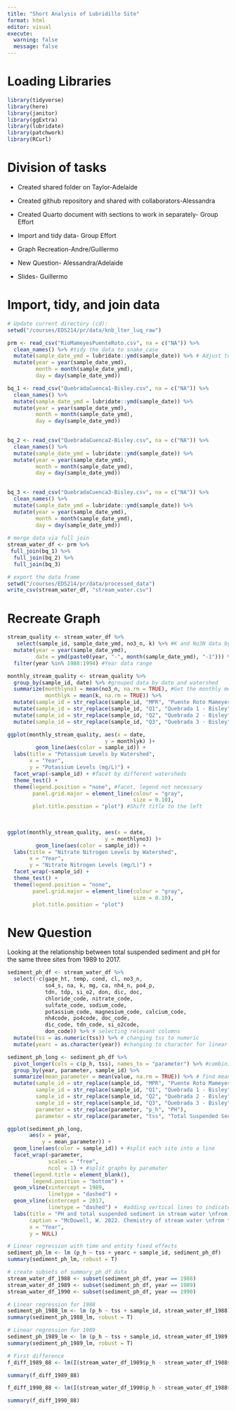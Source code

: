 ```yaml
---
title: "Short Analysis of Lubridillo Site"
format: html
editor: visual
execute:
  warning: false
  message: false
---
```


# Loading Libraries

```r
library(tidyverse)
library(here)
library(janitor)
library(ggExtra)
library(lubridate)
library(patchwork)
library(RCurl)
```

# Division of tasks

-   Created shared folder on Taylor-Adelaide

-   Created github repository and shared with collaborators-Alessandra

-   Created Quarto document with sections to work in separately- Group Effort

-   Import and tidy data- Group Effort

-   Graph Recreation-Andre/Guillermo

-   New Question- Alessandra/Adelaide

-   Slides- Guillermo

# Import, tidy, and join data

```r

# Update current directory (cd):
setwd("/courses/EDS214/pr/data/knb_lter_luq_raw")

prm <- read_csv("RioMameyesPuenteRoto.csv", na = c("NA")) %>%   
  clean_names() %>% #tidy the data to snake_case
  mutate(sample_date_ymd = lubridate::ymd(sample_date)) %>% # Adjust to ymd format
  mutate(year = year(sample_date_ymd), 
         month = month(sample_date_ymd),
         day = day(sample_date_ymd))

bq_1 <- read_csv("QuebradaCuenca1-Bisley.csv", na = c("NA")) %>%
  clean_names() %>%
  mutate(sample_date_ymd = lubridate::ymd(sample_date)) %>%
  mutate(year = year(sample_date_ymd),
         month = month(sample_date_ymd),
         day = day(sample_date_ymd))

  
bq_2 <- read_csv("QuebradaCuenca2-Bisley.csv", na = c("NA")) %>%
  clean_names() %>%
  mutate(sample_date_ymd = lubridate::ymd(sample_date)) %>%
  mutate(year = year(sample_date_ymd),
         month = month(sample_date_ymd),
         day = day(sample_date_ymd))

  
bq_3 <- read_csv("QuebradaCuenca3-Bisley.csv", na = c("NA")) %>%
  clean_names() %>%
  mutate(sample_date_ymd = lubridate::ymd(sample_date)) %>%
  mutate(year = year(sample_date_ymd),
         month = month(sample_date_ymd),
         day = day(sample_date_ymd))
  
# merge data via full join 
stream_water_df <- prm %>% 
 full_join(bq_1) %>% 
  full_join(bq_2) %>%
  full_join(bq_3)

# export the data frame
setwd("/courses/EDS214/pr/data/processed_data")
write_csv(stream_water_df, "stream_water.csv")
```

# Recreate Graph

```r
stream_quality <- stream_water_df %>%
   select(sample_id, sample_date_ymd, no3_n, k) %>% #K and No3N data by watershed (sample_id)
  mutate(year = year(sample_date_ymd),
         date = ymd(paste0(year, "-", month(sample_date_ymd), "-1"))) %>%
  filter(year %in% 1988:1994) #Year data range

monthly_stream_quality <- stream_quality %>%
  group_by(sample_id, date) %>% #grouped data by date and watershed
  summarize(monthlyno3 = mean(no3_n, na.rm = TRUE), #Get the monthly mean
            monthlyk = mean(k, na.rm = TRUE)) %>%
  mutate(sample_id = str_replace(sample_id, "MPR", "Puente Roto Mameyes")) %>%
  mutate(sample_id = str_replace(sample_id, "Q1", "Quebrada 1 - Bisley")) %>%
  mutate(sample_id = str_replace(sample_id, "Q2", "Quebrada 2 - Bisley")) %>%
  mutate(sample_id = str_replace(sample_id, "Q3", "Quebrada 3 - Bisley"))
```

```r
ggplot(monthly_stream_quality, aes(x = date,
                               y = monthlyk) )+
         geom_line(aes(color = sample_id)) +
  labs(title = "Potassium Levels by Watershed",
       x = "Year",
       y = "Potassium Levels (mg/L)") +
  facet_wrap(~sample_id) + #facet by different watersheds
  theme_test() + 
  theme(legend.position = "none", #facet, legend not necessary
        panel.grid.major = element_line(colour = "gray",
                                        size = 0.10),
        plot.title.position = "plot") #Shift title to the left
  
 
```

```r
ggplot(monthly_stream_quality, aes(x = date,
                               y = monthlyno3) )+
         geom_line(aes(color = sample_id)) +
  labs(title = "Nitrate Nitrogen Levels by Watershed",
       x = "Year",
       y = "Nitrate Nitrogen Levels (mg/L)") +
  facet_wrap(~sample_id) +
  theme_test() +
  theme(legend.position = "none",
        panel.grid.major = element_line(colour = "gray",
                                        size = 0.10),
        plot.title.position = "plot")
```

# 

# New Question

Looking at the relationship between total suspended sediment and pH for the same three sites from 1989 to 2017.

```r
sediment_ph_df <- stream_water_df %>%
  select(-c(gage_ht, temp, cond, cl, no3_n,
            so4_s, na, k, mg, ca, nh4_n, po4_p,
            tdn, tdp, si_o2, don, dic, doc,
            chloride_code, nitrate_code, 
            sulfate_code, sodium_code, 
            potassium_code, magnesium_code, calcium_code,
            nh4code, po4code, doc_code,
            dic_code, tdn_code, si_o2code,
            don_code)) %>% # selecting relevant columns
  mutate(tss = as.numeric(tss)) %>% # changing tss to numeric
  mutate(yearc = as.character(year)) #changing to character for linear regression fixed effects 

sediment_ph_long <- sediment_ph_df %>%
  pivot_longer(cols = c(p_h, tss), names_to = "parameter") %>% #combining p_h and tss into one column
  group_by(year, parameter, sample_id) %>% 
  summarize(mean_parameter = mean(value, na.rm = TRUE)) %>% # find mean of tss and ph by year
  mutate(sample_id = str_replace(sample_id, "MPR", "Puente Roto Mameyes"),
         sample_id = str_replace(sample_id, "Q1", "Quebrada 1 - Bisley"),
         sample_id = str_replace(sample_id, "Q2", "Quebrada 2 - Bisley"),
         sample_id = str_replace(sample_id, "Q3", "Quebrada 3 - Bisley"),
         parameter = str_replace(parameter, "p_h", "PH"),
         parameter = str_replace(parameter, "tss", "Total Suspended Sediment (mg/L)")) # relabeling sites and parameters
```

```r
ggplot(sediment_ph_long,
       aes(x = year,
           y = mean_parameter)) +
  geom_line(aes(color = sample_id)) + #split each site into a line
  facet_wrap(~parameter,
             scales = "free",
             ncol = 1) + #split graphs by paramater
  theme(legend.title = element_blank(),
        legend.position = "bottom") +
  geom_vline(xintercept = 1989, 
             linetype = "dashed") + 
  geom_vline(xintercept = 2017, 
             linetype = "dashed") +  #adding vertical lines to indicate hurricanes
  labs(title = "PH and total suspended sediment in stream water \nfrom the Luquillo Mountains",
       caption = "McDowell, W. 2022. Chemistry of stream water \nfrom the Luquillo Mountains ver 4923058. Environmental Data Initiative.\nhttps://doi.org/10.6073/pasta/1dd1a59a7e6fbe95fdf8736477d81b83",
       x = "Year",
       y = NULL)
```

```r
# Linear regression with time and entity fixed effects
sediment_ph_lm <- lm (p_h ~ tss + yearc + sample_id, sediment_ph_df)
summary(sediment_ph_lm, robust = T)
```

```r
# create subsets of summary_ph_df data
stream_water_df_1988 <- subset(sediment_ph_df, year == 1988)
stream_water_df_1989 <- subset(sediment_ph_df, year == 1989)
stream_water_df_1990 <- subset(sediment_ph_df, year == 1990)
```

```r
# Linear regression for 1988
sediment_ph_1988_lm <- lm (p_h ~ tss + sample_id, stream_water_df_1988)
summary(sediment_ph_1988_lm, robust = T)

# Linear regression for 1989
sediment_ph_1989_lm <- lm (p_h ~ tss + sample_id, stream_water_df_1989)
summary(sediment_ph_1989_lm, robust = T)

# First difference
f_diff_1989_88 <- lm(I(stream_water_df_1989$p_h - stream_water_df_1988$p_h)~I(stream_water_df_1989$tss - stream_water_df_1988$tss))

summary(f_diff_1989_88)

f_diff_1990_88 <- lm(I(stream_water_df_1990$p_h - stream_water_df_1988$p_h)~I(stream_water_df_1990$tss - stream_water_df_1988$tss))

summary(f_diff_1990_88)

```
